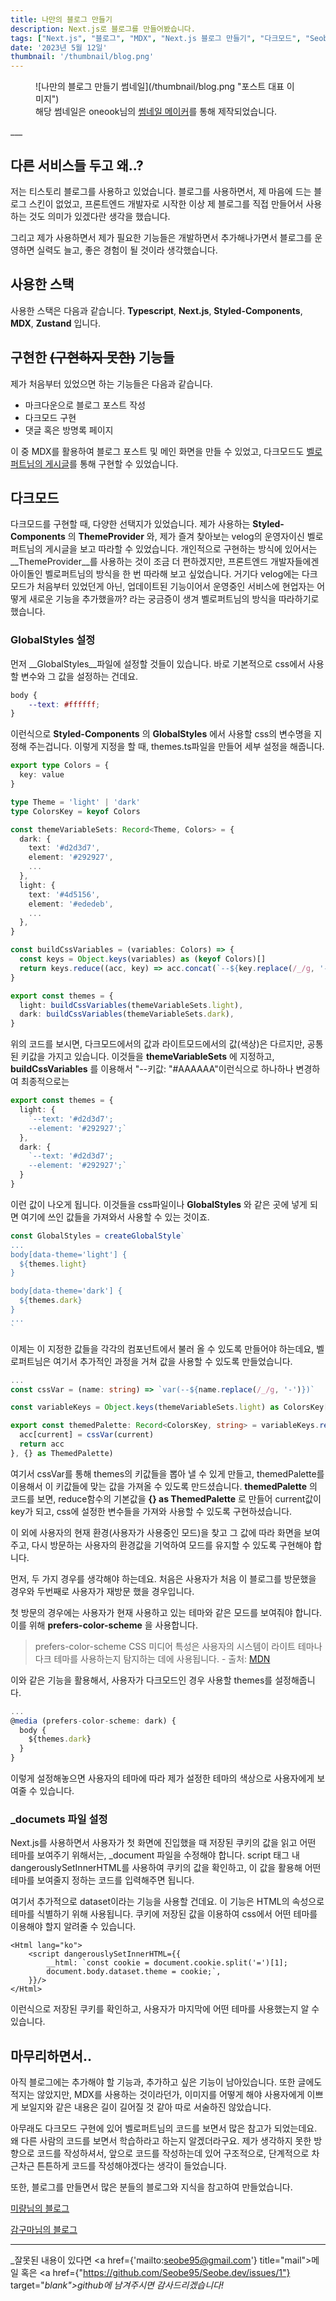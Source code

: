 ```yaml
---
title: 나만의 블로그 만들기
description: Next.js로 블로그를 만들어봤습니다.
tags: ["Next.js", "블로그", "MDX", "Next.js 블로그 만들기", "다크모드", "Seobe.dev"]
date: '2023년 5월 12일'
thumbnail: '/thumbnail/blog.png'
---
```

<figure>![나만의 블로그 만들기 썸네일](/thumbnail/blog.png "포스트 대표 이미지")<figcaption>해당 썸네일은 oneook님의 <a href="https://wonkooklee.github.io/thumbnail_maker/">썸네일 메이커</a>를 통해 제작되었습니다.</figcaption></figure>
___

## 다른 서비스들 두고 왜..?
저는 티스토리 블로그를 사용하고 있었습니다. 블로그를 사용하면서, 제 마음에 드는 블로그 스킨이 없었고, 프론트엔드 개발자로 시작한 이상
제 블로그를 직접 만들어서 사용하는 것도 의미가 있겠다란 생각을 했습니다.

그리고 제가 사용하면서 제가 필요한 기능들은 개발하면서 추가해나가면서 블로그를 운영하면 실력도 늘고, 좋은 경험이 될 것이라 생각했습니다.

## 사용한 스택
사용한 스택은 다음과 같습니다. __Typescript__, __Next.js__, __Styled-Components__, __MDX__, __Zustand__ 입니다.

## 구현한 <del>(구현하지 못한)</del> 기능들
제가 처음부터 있었으면 하는 기능들은 다음과 같습니다.

- 마크다운으로 블로그 포스트 작성
- 다크모드 구현
- 댓글 혹은 방명록 페이지

이 중 MDX를 활용하여 블로그 포스트 및 메인 화면을 만들 수 있었고, 다크모드도 [벨로퍼트님의 게시글](https://velog.io/@velopert/velog-dark-mode)를 통해 구현할 수 있었습니다.

## 다크모드
다크모드를 구현할 때, 다양한 선택지가 있었습니다. 제가 사용하는 __Styled-Components__ 의 __ThemeProvider__ 와, 제가 즐겨 찾아보는 velog의 운영자이신
벨로퍼트님의 게시글을 보고 따라할 수 있었습니다. 개인적으로 구현하는 방식에 있어서는 __ThemeProvider__를 사용하는 것이 조금 더 편하겠지만, 프론트엔드 개발자들에겐 아이돌인
벨로퍼트님의 방식을 한 번 따라해 보고 싶었습니다. 거기다 velog에는 다크모드가 처음부터 있었던게 아닌, 업데이트된 기능이어서 운영중인 서비스에 현업자는 어떻게 새로운 기능을 추가했을까?
라는 궁금증이 생겨 벨로퍼트님의 방식을 따라하기로 했습니다.

### GlobalStyles 설정

먼저 __GlobalStyles__파일에 설정할 것들이 있습니다. 바로 기본적으로 css에서 사용할 변수와 그 값을 설정하는 건데요.
```css index.css
body {
    --text: #ffffff;
}
```
이런식으로 __Styled-Components__ 의 __GlobalStyles__ 에서 사용할 css의 변수명을 지정해 주는겁니다. 이렇게 지정을 할 때, themes.ts파일을 만들어 세부 설정을 해줍니다.

```typescript themes.ts
export type Colors = {
  key: value
}

type Theme = 'light' | 'dark'
type ColorsKey = keyof Colors

const themeVariableSets: Record<Theme, Colors> = {
  dark: {
    text: '#d2d3d7',
    element: '#292927',
    ...
  },
  light: {
    text: '#4d5156',
    element: '#ededeb',
    ...
  },
}

const buildCssVariables = (variables: Colors) => {
  const keys = Object.keys(variables) as (keyof Colors)[]
  return keys.reduce((acc, key) => acc.concat(`--${key.replace(/_/g, '-')}: ${variables[key]};`, '\n'), '')
}

export const themes = {
  light: buildCssVariables(themeVariableSets.light),
  dark: buildCssVariables(themeVariableSets.dark),
}
```
위의 코드를 보시면, 다크모드에서의 값과 라이트모드에서의 값(색상)은 다르지만, 공통된 키값을 가지고 있습니다. 이것들을 __themeVariableSets__ 에 지정하고,
__buildCssVariables__ 를 이용해서 "--키값: "#AAAAAA"이런식으로 하나하나 변경하여 최종적으로는
```typescript example.ts
export const themes = {
  light: {
    `--text: '#d2d3d7';
    --element: '#292927';`
  },
  dark: {
    `--text: '#d2d3d7';
    --element: '#292927';`
  }
}
```

이런 값이 나오게 됩니다. 이것들을 css파일이나 __GlobalStyles__ 와 같은 곳에 넣게 되면 여기에 쓰인 값들을 가져와서 사용할 수 있는 것이죠.

```typescript GlobalStyles.ts
const GlobalStyles = createGlobalStyle`
...
body[data-theme='light'] {
  ${themes.light}
}

body[data-theme='dark'] {
  ${themes.dark}
}
...
`
```
이제는 이 지정한 값들을 각각의 컴포넌트에서 불러 올 수 있도록 만들어야 하는데요, 벨로퍼트님은 여기서 추가적인 과정을 거쳐 값을 사용할 수 있도록 만들었습니다.

```typescript themes.ts
...
const cssVar = (name: string) => `var(--${name.replace(/_/g, '-')})`

const variableKeys = Object.keys(themeVariableSets.light) as ColorsKey[]

export const themedPalette: Record<ColorsKey, string> = variableKeys.reduce((acc, current) => {
  acc[current] = cssVar(current)
  return acc
}, {} as ThemedPalette)
```
여기서 cssVar를 통해 themes의 키값들을 뽑아 낼 수 있게 만들고, themedPalette를 이용해서 이 키값들에 맞는 값을 가져올 수 있도록 만드셨습니다.
__themedPalette__ 의 코드를 보면, reduce함수의 기본값을 **\{\} as ThemedPalette** 로 만들어 current값이 key가 되고, css에 설정한 변수들을 가져와 사용할 수 있도록 구현하셨습니다.

이 외에 사용자의 현재 환경(사용자가 사용중인 모드)을 찾고 그 값에 따라 화면을 보여주고, 다시 방문하는 사용자의 환경값을 기억하여 모드를 유지할 수 있도록 구현해야 합니다.

먼저, 두 가지 경우를 생각해야 하는데요. 처음은 사용자가 처음 이 블로그를 방문했을 경우와 두번째로 사용자가 재방문 했을 경우입니다.

첫 방문의 경우에는 사용자가 현재 사용하고 있는 테마와 같은 모드를 보여줘야 합니다. 이를 위해 __prefers-color-scheme__ 을 사용합니다.

> prefers-color-scheme CSS 미디어 특성은 사용자의 시스템이 라이트 테마나 다크 테마를 사용하는지 탐지하는 데에 사용됩니다. - 출처: [MDN](https://developer.mozilla.org/ko/docs/Web/CSS/@media/prefers-color-scheme)

이와 같은 기능을 활용해서, 사용자가 다크모드인 경우 사용할 themes를 설정해줍니다.

```typescript GlobalStyles.ts
...
@media (prefers-color-scheme: dark) {
  body {
    ${themes.dark}
  }
}
```
이렇게 설정해놓으면 사용자의 테마에 따라 제가 설정한 테마의 색상으로 사용자에게 보여줄 수 있습니다.

### _documets 파일 설정

Next.js를 사용하면서 사용자가 첫 화면에 진입했을 때 저장된 쿠키의 값을 읽고 어떤 테마를 보여주기 위해서는, _document 파일을 수정해야 합니다.
script 태그 내 dangerouslySetInnerHTML를 사용하여 쿠키의 값을 확인하고, 이 값을 활용해 어떤 테마를 보여줄지 정하는 코드를 입력해주면 됩니다.

여기서 추가적으로 dataset이라는 기능을 사용할 건데요. 이 기능은 HTML의 속성으로 테마를 식별하기 위해 사용됩니다. 쿠키에 저장된 값을 이용하여 
css에서 어떤 테마를 이용해야 할지 알려줄 수 있습니다.

```tsx _document.tsx
<Html lang="ko">
    <script dangerouslySetInnerHTML={{
        __html: `const cookie = document.cookie.split('=')[1];
        document.body.dataset.theme = cookie;`,
    }}/>
</Html>
```
이런식으로 저장된 쿠키를 확인하고, 사용자가 마지막에 어떤 테마를 사용했는지 알 수 있습니다. 

## 마무리하면서..
아직 블로그에는 추가해야 할 기능과, 추가하고 싶은 기능이 남아있습니다. 또한 글에도 적지는 않았지만, MDX를 사용하는 것이라던가, 
이미지를 어떻게 해야 사용자에게 이쁘게 보일지와 같은 내용은 길이 길어질 것 같아 따로 서술하진 않았습니다.

아무래도 다크모드 구현에 있어 벨로퍼트님의 코드를 보면서 많은 참고가 되었는데요. 왜 다른 사람의 코드를 보면서 학습하라고 하는지 알겠더라구요.
제가 생각하지 못한 방향으로 코드를 작성하셔서, 앞으로 코드를 작성하는데 있어 구조적으로, 단계적으로 차근차근 튼튼하게 코드를 작성해야겠다는 생각이 들었습니다.

또한, 블로그를 만들면서 많은 분들의 블로그와 지식을 참고하여 만들었습니다.

[미량님의 블로그](https://miryang.dev/blog/build-blog-with-nextjs)

[감구마님의 블로그](https://gamguma.dev/post/2022/01/nextjs-blog-development-review)
__________
_잘못된 내용이 있다면 <a href={'mailto:seobe95@gmail.com'} title="mail">메일</a> 혹은 <a href={"https://github.com/Seobe95/Seobe.dev/issues/1"} target="_blank">github</a>에 남겨주시면 감사드리겠습니다!_